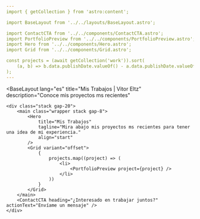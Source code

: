 ```yaml
---
import { getCollection } from 'astro:content';

import BaseLayout from '../../layouts/BaseLayout.astro';

import ContactCTA from '../../components/ContactCTA.astro';
import PortfolioPreview from '../../components/PortfolioPreview.astro';
import Hero from '../../components/Hero.astro';
import Grid from '../../components/Grid.astro';

const projects = (await getCollection('work')).sort(
	(a, b) => b.data.publishDate.valueOf() - a.data.publishDate.valueOf()
);
---
```


<BaseLayout lang="es"
	title="Mis Trabajos | Vitor Eltz"
	description="Conoce mis proyectos ms recientes"
>
	<div class="stack gap-20">
		<main class="wrapper stack gap-8">
			<Hero
				title="Mis Trabajos"
				tagline="Mira abajo mis proyectos ms recientes para tener una idea de mi experiencia."
				align="start"
			/>
			<Grid variant="offset">
				{
					projects.map((project) => (
						<li>
							<PortfolioPreview project={project} />
						</li>
					))
				}
			</Grid>
		</main>
		<ContactCTA heading="¿Interesado en trabajar juntos?" actionText="Envíame un mensaje" />
	</div>
</BaseLayout>
